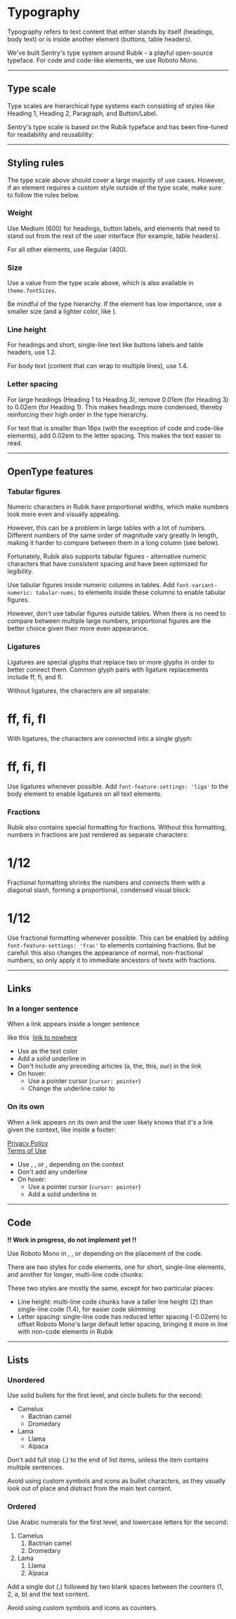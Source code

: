 
<Meta title="Core/Typography" />

# Typography

Typography refers to text content that either stands by itself (headings, body text) or is inside another element (buttons, table headers).

We've built Sentry's type system around Rubik - a playful open-source typeface. For code and code-like elements, we use Roboto Mono.

---

## Type scale

Type scales are hierarchical type systems each consisting of styles like Heading 1, Heading 2, Paragraph, and Button/Label.

Sentry's type scale is based on the Rubik typeface and has been fine-tuned for readability and reusability:

<ScaleTable />

---

## Styling rules

The type scale above should cover a large majority of use cases. However, if an element requires a custom style outside of the type scale, make sure to follow the rules below.

### Weight

Use Medium (600) for headings, button labels, and elements that need to stand out from the rest of the user interface (for example, table headers).

For all other elements, use Regular (400).

### Size

Use a value from the type scale above, which is also available in `theme.fontSizes`.

Be mindful of the type hierarchy. If the element has low importance, use a smaller size (and a lighter color, like <ColorChip value="gray300" />).

### Line height

For headings and short, single-line text like buttons labels and table headers, use 1.2.

For body text (content that can wrap to multiple lines), use 1.4.

### Letter spacing

For large headings (Heading 1 to Heading 3), remove 0.01em (for Heading 3) to 0.02em (for Heading 1). This makes headings more condensed, thereby reinforcing their high order in the type hierarchy.

For text that is smaller than 16px (with the exception of code and code-like elements), add 0.02em to the letter spacing. This makes the text easier to read.

---

## OpenType features

### Tabular figures

Numeric characters in Rubik have proportional widths, which make numbers look more even and visually appealing.

However, this can be a problem in large tables with a lot of numbers. Different numbers of the same order of magnitude vary greatly in length, making it harder to compare between them in a long column (see below).

Fortunately, Rubik also supports tabular figures - alternative numeric characters that have consistent spacing and have been optimized for legibility.

<TabularFigureTable />

Use tabular figures inside numeric columns in tables. Add `font-variant-numeric: tabular-nums;` to elements inside these columns to enable tabular figures.

However, don't use tabular figures outside tables. When there is no need to compare between multiple large numbers, proportional figures are the better choice given their more even appearance.

### Ligatures

Ligatures are special glyphs that replace two or more glyphs in order to better connect them. Common glyph pairs with ligature replacements include ff, fi, and fl.

Without ligatures, the characters are all separate:

<Surface>
  <h1 style={{fontFeatureSettings: "'liga' 0", margin: 0}}>ff, fi, fl</h1>
</Surface>

With ligatures, the characters are connected into a single glyph:

<Surface>
  <h1 style={{margin: 0}}>ff, fi, fl</h1>
</Surface>

Use ligatures whenever possible. Add `font-feature-settings: 'liga'` to the body element to enable ligatures on all text elements.

### Fractions

Rubik also contains special formatting for fractions. Without this formatting, numbers in fractions are just rendered as separate characters:

<Surface>
  <h1 style={{margin: 0}}>1/12</h1>
</Surface>

Fractional formatting shrinks the numbers and connects them with a diagonal slash, forming a proportional, condensed visual block:

<Surface>
  <h1 style={{fontFeatureSettings: "'frac'", margin: 0}}>1/12</h1>
</Surface>

Use fractional formatting whenever possible. This can be enabled by adding `font-feature-settings: 'frac'` to elements containing fractions. But be careful: this also changes the appearance of normal, non-fractional numbers, so only apply it to immediate ancestors of texts with fractions.

---

## Links

### In a longer sentence

When a link appears inside a longer sentence

<Surface>
  <p>
    like this&nbsp;
    <a href="" target="_blank">
      link to nowhere
    </a>
  </p>
</Surface>

- Use <ColorChip value="blue300" /> as the text color
- Add a solid underline in <ColorChip value="blue100" />
- Don't include any preceding articles (a, the, this, our) in the link
- On hover:
  - Use a pointer cursor (`cursor: pointer`)
  - Change the underline color to <ColorChip value="blue200" />

### On its own

When a link appears on its own and the user likely knows that it's a link given the context, like inside a footer:

<Surface>
  <a href="" target="_blank" className="gray-link">
    Privacy Policy
  </a>
  <br />
  <a href="" target="_blank" className="gray-link">
    Terms of Use
  </a>
</Surface>

- Use <ColorChip value="gray500" />, <ColorChip value="gray400" />, or <ColorChip value="gray300" />, depending on the context
- Don't add any underline
- On hover:
  - Use a pointer cursor (`cursor: pointer`)
  - Add a solid underline in <ColorChip value="gray200" />

---

## Code

**!! Work in progress, do not implement yet !!**

Use Roboto Mono in <ColorChip value="gray500" />, <ColorChip value="gray400" />, or <ColorChip value="gray300" /> depending on the placement of the code.

There are two styles for code elements, one for short, single-line elements, and another for longer, multi-line code chunks:

<CodeTable />

These two styles are mostly the same, except for two particular places:

- Line height: multi-line code chunks have a taller line height (2) than single-line code (1.4), for easier code skimming
- Letter spacing: single-line code has reduced letter spacing (-0.02em) to offset Roboto Mono's large default letter spacing, bringing it more in line with non-code elements in Rubik

---

## Lists

### Unordered

Use solid bullets for the first level, and circle bullets for the second:

<Surface>
  <ul>
    <li>
      Camelus
      <ul>
        <li>Bactrian camel</li>
        <li>Dromedary</li>
      </ul>
    </li>
    <li>
      Lama
      <ul>
        <li>Llama</li>
        <li>Alpaca</li>
      </ul>
    </li>
  </ul>
</Surface>

Don't add full stop (.) to the end of list items, unless the item contains multiple sentences.

Avoid using custom symbols and icons as bullet characters, as they usually look out of place and distract from the main text content.

### Ordered

Use Arabic numerals for the first level, and lowercase letters for the second:

<Surface>
  <ol>
    <li>
      Camelus
      <ol>
        <li>Bactrian camel</li>
        <li>Dromedary</li>
      </ol>
    </li>
    <li>
      Lama
      <ol>
        <li>Llama</li>
        <li>Alpaca</li>
      </ol>
    </li>
  </ol>
</Surface>

Add a single dot (.) followed by two blank spaces between the counters (1, 2, a, b) and the text content.

Avoid using custom symbols and icons as counters.

